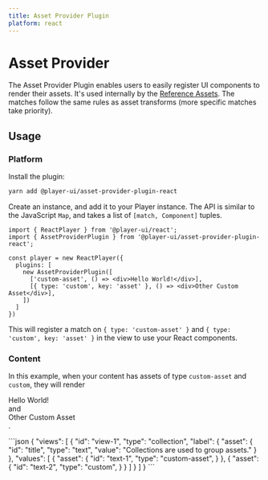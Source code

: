 ```yaml
---
title: Asset Provider Plugin
platform: react
---
```


# Asset Provider

The Asset Provider Plugin enables users to easily register UI components to render their assets. It's used internally by the [Reference Assets](../assets/reference). The matches follow the same rules as asset transforms (more specific matches take priority).

##  Usage

### Platform
<PlatformTabs>
  <react>

Install the plugin:

```bash
yarn add @player-ui/asset-provider-plugin-react
```

Create an instance, and add it to your Player instance. 
The API is similar to the JavaScript `Map`, and takes a list of `[match, Component]` tuples.

```tsx
import { ReactPlayer } from '@player-ui/react';
import { AssetProviderPlugin } from '@player-ui/asset-provider-plugin-react';

const player = new ReactPlayer({
  plugins: [
    new AssetProviderPlugin([
      ['custom-asset', () => <div>Hello World!</div>],
      [{ type: 'custom', key: 'asset' }, () => <div>Other Custom Asset</div>],
    ])
  ]
})
```

  This will register a match on `{ type: 'custom-asset' }` and `{ type: 'custom', key: 'asset' }` in the view to use your React components.

### Content

In this example, when your content has assets of type `custom-asset` and `custom`, they will render <div>Hello World!</div> and <div>Other Custom Asset</div>.

<ContentTabs>
  <json>
```json
{
  "views": [
    {
      "id": "view-1",
      "type": "collection",
      "label": {
        "asset": {
          "id": "title",
          "type": "text",
          "value": "Collections are used to group assets."
        }
      },
      "values": [
        {
          "asset": {
            "id": "text-1",
            "type": "custom-asset",
          }
        },
        {
          "asset": {
            "id": "text-2",
            "type": "custom",
          }
        }
      ]
    }
  ]
}
```
  </json>
</ContentTabs>
  </react>
</PlatformTabs>
